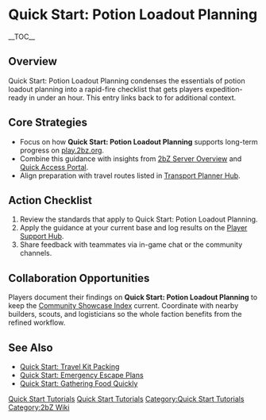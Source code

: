 {{Short description|Quick Start: Potion Loadout Planning condenses the essentials of potion loadout planning into a rapid-fire checklist that gets players expedition-ready in under an hour}}
= Quick Start: Potion Loadout Planning =
{{2bZ Navbox}}
__TOC__

== Overview ==
Quick Start: Potion Loadout Planning condenses the essentials of potion loadout planning
into a rapid-fire checklist that gets players expedition-ready in under an hour. This
entry links back to [[Category:Quick Start Tutorials|Quick Start Tutorials]] for
additional context.

== Core Strategies ==
* Focus on how '''Quick Start: Potion Loadout Planning''' supports long-term progress on [[play.2bz.org]].
* Combine this guidance with insights from [[2bZ Server Overview]] and [[Quick Access Portal]].
* Align preparation with travel routes listed in [[Transport Planner Hub]].

== Action Checklist ==
# Review the [[Category:Quick Start Tutorials|Quick Start Tutorials]] standards that apply to Quick Start: Potion Loadout Planning.
# Apply the guidance at your current base and log results on the [[Player Support Hub]].
# Share feedback with teammates via in-game chat or the community channels.

== Collaboration Opportunities ==
Players document their findings on '''Quick Start: Potion Loadout Planning''' to keep the
[[Community Showcase Index]] current. Coordinate with nearby builders, scouts, and
logisticians so the whole faction benefits from the refined workflow.

== See Also ==
* [[Quick Start: Travel Kit Packing]]
* [[Quick Start: Emergency Escape Plans]]
* [[Quick Start: Gathering Food Quickly]]

[[Category:Quick Start Tutorials]]
[[Category:2bZ Wiki]]
